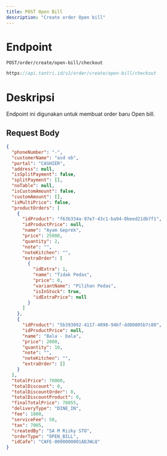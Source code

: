 ```yaml
---
title: POST Open Bill
description: "Create order Open bill"
---
```


# Endpoint

`POST/order/create/open-bill/checkout`

```ts
https://api.tantri.id/v2/order/create/open-bill/checkout
```

# Deskripsi

Endpoint ini digunakan untuk membuat order baru Open bill.

## Request Body

```json
{
  "phoneNumber": "-",
  "customerName": "asd ob",
  "portal": "CASHIER",
  "address": null,
  "isSplitPayment": false,
  "splitPayment": [],
  "noTable": null,
  "isCustomAmount": false,
  "customAmount": [],
  "isMultiPrice": false,
  "productOrders": [
    {
      "idProduct": "f63b334a-97e7-43c1-ba94-0beed21db7f1",
      "idProductPrice": null,
      "name": "Ayam Geprek",
      "price": 25000,
      "quantity": 2,
      "note": "",
      "noteKitchen": "",
      "extraOrder": [
        {
          "idExtra": 1,
          "name": "Tidak Pedas",
          "price": 0,
          "variantName": "Pilihan Pedas",
          "isInStock": true,
          "idExtraPrice": null
        }
      ]
    },
    {
      "idProduct": "5b393092-4117-4098-94bf-dd80805b7c80",
      "idProductPrice": null,
      "name": "Bala - bala",
      "price": 2000,
      "quantity": 10,
      "note": "",
      "noteKitchen": "",
      "extraOrder": []
    }
  ],
  "totalPrice": 70000,
  "totalDiscount": 0,
  "totalDiscountOrder": 0,
  "totalDiscountProduct": 0,
  "finalTotalPrice": 78055,
  "deliveryType": "DINE_IN",
  "fee": 1000,
  "serviceFee": 50,
  "tax": 7005,
  "createdBy": "SA M Rizky STO",
  "orderType": "OPEN_BILL",
  "idCafe": "CAFE-0000000001ADJWLQ"
}
```
